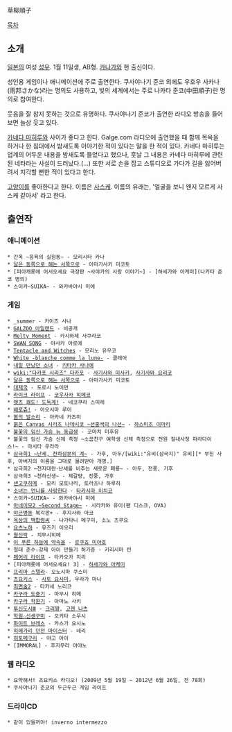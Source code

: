 草柳順子

[[목차]]
== 소개 ==
[[일본]]의 여성 [[성우]]. 1월 11일생, AB형. [[카나가와]] 현 출신이다.

성인용 게임이나 애니메이션에 주로 출연한다. 쿠사야나기 준코 외에도 우호우 사카나(雨邦さかな)라는 명의도 사용하고, 빛의 세계에서는 주로 나카타 준코(中田順子)란 명의로 참여한다.

웃음을 잘 참지 못하는 것으로 유명하다. 쿠사야나기 준코가 출연한 라디오 방송을 들어 보면 늘상 웃고 있다.

[[카네다 마히루]]와 사이가 좋다고 한다. Galge.com 라디오에 출연했을 때 함께 목욕을 하거나 한 침대에서 밤새도록 이야기한 적이 있다는 말을 한 적이 있다. 카네다 마히루는 업계의 어두운 내용을 밤새도록 들었다고 했으나, 훗날 그 내용은 카네다 마히루에 관련된 네타라는 사실이 드러났다.(…) 또한 서로 손을 잡고 스튜디오로 가다가 길을 잃어버려서 지각할 뻔한 적이 있다고 한다.

[[고양이]]를 좋아한다고 한다. 이름은 [[사스케]]. 이름의 유래는, '얼굴을 보니 왠지 모르게 사스케 같아서' 라고 한다.

== 출연작 ==
=== 애니메이션 ===
 * 간옥 ~음욕의 실험동~ - 모리시타 카나
 * [[달은 동쪽으로 해는 서쪽으로]] - 아마가사키 미코토
 * [피아캐롯에 어서오세요 극장판 ~사야카의 사랑 이야기~] - [하세가와 아케미](나카타 준코 명의)
 * 스이카~SUIKA~ - 와카바야시 미에
=== 게임 ===
 * _summer - 카이즈 사나
 * [[GALZOO 아일랜드]] - 비공개
 * [[Melty Moment]] - 카시와제 사쿠라코
 * [[SWAN SONG]] - 야사카 아로에
 * [[Tentacle and Witches]] - 모리노 유우코
 * [[White -blanche comme la lune-]] - 클레어 
 * [[내일 만났던 소녀]] - [[키타카 사나에]]
 * [[wiki:"다카포 시리즈" 다카포]] - [[사기사와 미사키]], [[사기사와 요리코]]
 * [[달은 동쪽으로 해는 서쪽으로]] - 아마가사키 미코토
 * [[대제국]] - 도로시 노이먼
 * [[라이크 라이프]] - [[코우사카 히메코]]
 * [[렛츠 쾌도! 도둑계!]] - 네코쿠라 스미레
 * [[베로츄!]] - 아오시마 루이
 * [[봄의 발소리]] - 아카네 카즈미
 * [[붉은 Canvas 시리즈 나데시코 ~선홍색의 나선~]] - [[하스미즈 이마리]]
 * [[불꽃의 임신 가슴 뉴 동급생]] - 코마치 미후유
 * 불꽃의 임신 가슴 신체 측정 ~소꿉친구 여학생 신체 측정으로 전원 질내사정 파라다이스!~ - 마시타 우라라
 * [[삼극희|삼극희1 ~난세, 천하삼분의 계~]] - 가후, 아두/[wiki:"유비(삼국지)" 유비][* 부친 사후, 아버지의 이름을 그대로 물려받아 개명.]
 * 삼극희2 ~천지대란･난세를 비추는 새로운 패룡~ - 아두, 전풍, 가후
 * 삼극희3 ~천하신생~ - 제갈량, 전풍, 가후
 * [[센고쿠히메]] - 모리 모토나리, 토라츠나 하루히
 * [[소녀는 언니를 사랑한다]] - [[타카시마 이치코]]
 * 스이카~SUIKA~ - 와카바야시 미에
 * [[아네이모2 ~Second Stage~]] - 시라카와 유이(팬 디스크, OVA)
 * [[야근병동]] 복각판+ - 후지사와 아코
 * [[옥상의 백합령씨]] - 나가타니 메구미, 소노 츠쿠요 
 * [[요츠노하]] - 유즈키 이오리
 * [[월신락]] - 치무시히메
 * [[이 푸른 하늘에 약속을]] - [[로쿠죠 미야호]]
 * 절대 준수☆강제 아이 만들기 허가증 - 키리시마 린
 * [[페어리 라이프]] - 타카오카 치리
 * [피아캐롯에 어서오세요! 3] - [[하세가와 아케미]]
 * [[프리마 스텔라]]- 오노시마 쿠스미
 * [[츠요키스]] - [[사토 요시미]], 우라가 마나
 * [[최면술2]] - 타카세 노리코
 * [[카구라 도중기]] - 마무시 히메
 * [[카구라 학원기]] - 아마노 사키
 * [[투신도시Ⅲ]] - [[크리쨩]], [[고젠 나츠]]
 * [[학원☆신센구미]] - 오키타 소우시
 * [[화이트 브레스]] - 카스가 요시노
 * [[히메가리 던전 마이스터]] - 네리
 * [[히토메구리]] - 야고 아이
 * [IMMORAL] - 후지무라 아야노

=== 웹 라디오 ===
 * 요약해서! 츠요키스 라디오! (2009년 5월 19일 ~ 2012년 6월 26일, 전 78회)
 * 쿠사야나기 준코의 두근두근 게임 라이프

=== 드라마CD ===
 * 같이 있을꺼야! inverno intermezzo
